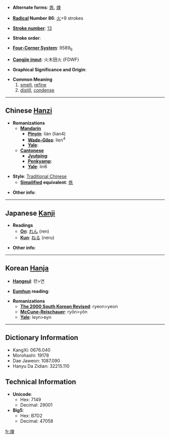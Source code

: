 * '''Alternate forms''': [[炼]], [[煉]]

* '''[[Wiktionary:Chinese radical index| Radical]] Number 86''': [[Wiktionary:Chinese radical index 火|火]]+9 strokes

* '''[[Wiktionary:Chinese total strokes index|Stroke number]]''': [[Wiktionary:Chinese total strokes index 13|13]]

* '''Stroke order''': 

* '''[[Wiktionary:Chinese four corner index|Four-Corner System]]''': 9589<sub>6</sub>

* '''[[Wiktionary:Chinese Cangjie index|Cangjie input]]''': 火木田火 (FDWF)

* '''Graphical Significance and Origin''': 

* '''Common Meaning'''
*#[[smelt]], [[refine]]
*# [[distill]], [[condense]]

----

== Chinese [[Hanzi]] ==

* '''Romanizations'''
** '''[[Mandarin]]'''
*** '''[[Pinyin]]''': liàn (lian4)
*** '''[[Wade-Giles]]''': lien<sup>4</sup>
*** '''[[Yale]]''': 
** '''[[Cantonese]]'''
*** '''[[Jyutping]]''':
*** '''[[Penkyamp]]''': 
*** '''[[Yale]]''': lin6

* '''Style''': [[Traditional Chinese]] 
** '''[[Simplified Chinese|Simplified]] equivalent''': [[炼]]

* '''Other info''': 

----

== Japanese [[Kanji]] ==

* '''Readings'''
** '''[[On]]''': [[れん]] (ren)
** '''[[Kun]]''': [[ねる]] (neru)

* '''Other info''':  

----

== Korean [[Hanja]] ==

* '''[[Hangeul]]''': 련>연

* '''[[Eumhun]] reading''': 

* '''Romanizations'''
** '''[[The 2000 South Korean Revised Romanization|The 2000 South Korean Revised]]''': ryeon>yeon
** '''[[McCune-Reischauer]]''': ryŏn>yŏn
** '''[[Yale]]''': leyn>eyn

----

== Dictionary Information ==

* KangXi: 0676.040
* Morohashi: 19178
* Dae Jaweon: 1087.090
* Hanyu Da Zidian: 32215.110

== Technical Information ==

* '''Unicode''':
** Hex: 7149
** Decimal: 29001
* '''Big5''':
** Hex: B7D2
** Decimal: 47058

[[fr:煉]]